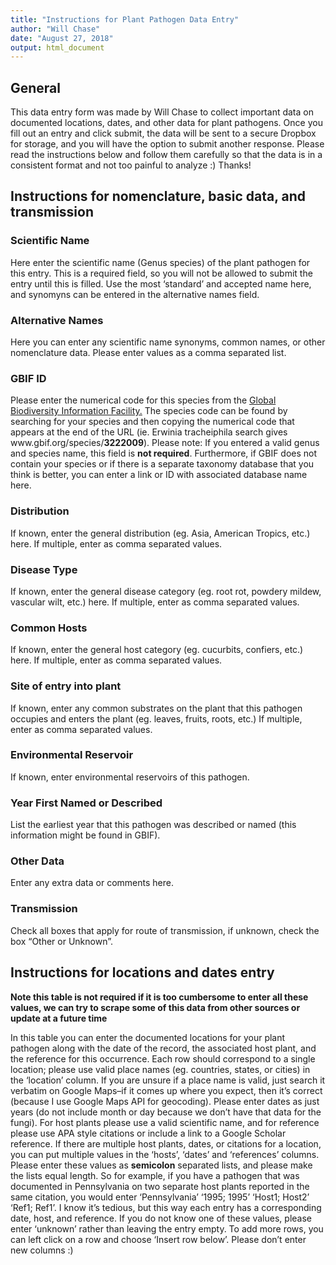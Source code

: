 ```yaml
---
title: "Instructions for Plant Pathogen Data Entry"
author: "Will Chase"
date: "August 27, 2018"
output: html_document
---
```

## General
This data entry form was made by Will Chase to collect important data on documented locations, dates, and other data for plant pathogens. Once you fill out an entry and click submit, the data will be sent to a secure Dropbox for storage, and you will have the option to submit another response. Please read the instructions below and follow them carefully so that the data is in a consistent format and not too painful to analyze :) Thanks!

## Instructions for nomenclature, basic data, and transmission

### Scientific Name
Here enter the scientific name (Genus species) of the plant pathogen for this entry. This is a required field, so you will not be allowed to submit the entry until this is filled. Use the most 'standard' and accepted name here, and synomyns can be entered in the alternative names field.

### Alternative Names
Here you can enter any scientific name synonyms, common names, or other nomenclature data. Please enter values as a comma separated list.

### GBIF ID
Please enter the numerical code for this species from the <a href="https://www.gbif.org/" target="_blank">Global Biodiversity Information Facility.</a> The species code can be found by searching for your species and then copying the numerical code that appears at the end of the URL (ie. Erwinia tracheiphila search gives www.gbif.org/species/<b>3222009</b>). Please note: If you entered a valid genus and species name, this field is **not required**. Furthermore, if GBIF does not contain your species or if there is a separate taxonomy database that you think is better, you can enter a link or ID with associated database name here.

### Distribution
If known, enter the general distribution (eg. Asia, American Tropics, etc.) here. If multiple, enter as comma separated values.

### Disease Type
If known, enter the general disease category (eg. root rot, powdery mildew, vascular wilt, etc.) here. If multiple, enter as comma separated values. 

### Common Hosts
If known, enter the general host category (eg. cucurbits, confiers, etc.) here. If multiple, enter as comma separated values.

### Site of entry into plant
If known, enter any common substrates on the plant that this pathogen occupies and enters the plant (eg. leaves, fruits, roots, etc.) If multiple, enter as comma separated values.

### Environmental Reservoir
If known, enter environmental reservoirs of this pathogen.

### Year First Named or Described
List the earliest year that this pathogen was described or named (this information might be found in GBIF).

### Other Data
Enter any extra data or comments here.

### Transmission
Check all boxes that apply for route of transmission, if unknown, check the box "Other or Unknown".

## Instructions for locations and dates entry
**Note this table is not required if it is too cumbersome to enter all these values, we can try to scrape some of this data from other sources or update at a future time**

In this table you can enter the documented locations for your plant pathogen along with the date of the record, the associated host plant, and the reference for this occurrence. Each row should correspond to a single location; please use valid place names (eg. countries, states, or cities) in the 'location' column. If you are unsure if a place name is valid, just search it verbatim on Google Maps--if it comes up where you expect, then it's correct (because I use Google Maps API for geocoding). Please enter dates as just years (do not include month or day because we don't have that data for the fungi). For host plants please use a valid scientific name, and for reference please use APA style citations or include a link to a Google Scholar reference. If there are multiple host plants, dates, or citations for a location, you can put multiple values in the 'hosts', 'dates' and 'references' columns. Please enter these values as <b>semicolon</b> separated lists, and please make the lists equal length. So for example, if you have a pathogen that was documented in Pennsylvania on two separate host plants reported in the same citation, you would enter 'Pennsylvania' '1995; 1995' 'Host1; Host2' 'Ref1; Ref1'. I know it's tedious, but this way each entry has a corresponding date, host, and reference. If you do not know one of these values, please enter 'unknown' rather than leaving the entry empty. To add more rows, you can left click on a row and choose 'Insert row below'. Please don't enter new columns :)


